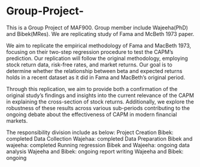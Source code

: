 # Group-Project-
This is a Group Project of MAF900. Group member include Wajeeha(PhD) and Bibek(MRes). We are replicating study of Fama and McBeth 1973 paper. 

We aim to replicate the empirical methodology of Fama and MacBeth 1973, focusing on their two-step regression procedure to test the CAPM's prediction. Our replication will follow the original methodology, employing stock return data, risk-free rates, and market returns. Our goal is to determine whether the relationship between beta and expected returns holds in a recent dataset as it did in Fama and MacBeth’s original period.

Through this replication, we aim to provide both a confirmation of the original study’s findings and insights into the current relevance of the CAPM in explaining the cross-section of stock returns. Additionally, we explore the robustness of these results across various sub-periods contributing to the ongoing debate about the effectiveness of CAPM in modern financial markets.


The responsibility division include as below: 
Project Creation Bibek: completed 
Data Collection Wajehaa: completed 
Data Preparation Bibek and wajeeha: completed 
Running regression Bibek and Wajeeha: ongoing 
data analysis Wajeeha and Bibek: ongoing 
report writing Wajeeha and Bibek: ongoing 
